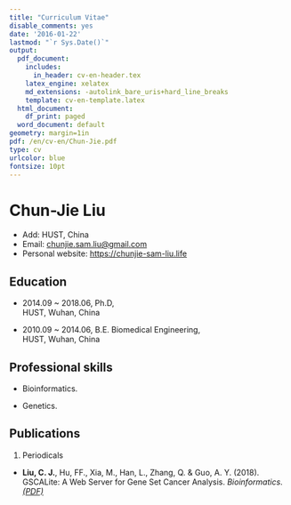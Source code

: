 ```yaml
---
title: "Curriculum Vitae"
disable_comments: yes
date: '2016-01-22'
lastmod: "`r Sys.Date()`"
output:
  pdf_document:
    includes:
      in_header: cv-en-header.tex
    latex_engine: xelatex
    md_extensions: -autolink_bare_uris+hard_line_breaks
    template: cv-en-template.latex
  html_document:
    df_print: paged
  word_document: default
geometry: margin=1in
pdf: /en/cv-en/Chun-Jie.pdf
type: cv
urlcolor: blue
fontsize: 10pt
---
```


# Chun-Jie Liu

- Add: HUST, China
- Email: <chunjie.sam.liu@gmail.com>
- Personal website: <https://chunjie-sam-liu.life>

## Education

- 2014.09 ~ 2018.06, Ph.D, <br>
  HUST, Wuhan, China

- 2010.09 ~ 2014.06, B.E. Biomedical Engineering, <br>
  HUST, Wuhan, China


## Professional skills

- Bioinformatics. 

- Genetics. 

## Publications

1. Periodicals

- **Liu, C. J.**, Hu, FF., Xia, M., Han, L., Zhang, Q. & Guo, A. Y. (2018). GSCALite: A Web Server for Gene Set Cancer Analysis. *Bioinformatics*. <i class="fa fa-file-pdf-o"> [(PDF)](https://www.ncbi.nlm.nih.gov/pubmed/29790900)</i>




